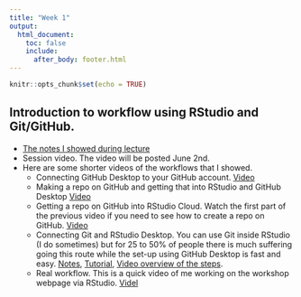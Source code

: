```yaml
---
title: "Week 1"
output:
  html_document:
    toc: false
    include:
      after_body: footer.html
---
```


```r
knitr::opts_chunk$set(echo = TRUE)
```

## Introduction to workflow using RStudio and Git/GitHub. 

* [The notes I showed during lecture](week1-rstudio.html)
* Session video. The video will be posted June 2nd. 
* Here are some shorter videos of the workflows that I showed.
    * Connecting GitHub Desktop to your GitHub account. [Video](https://youtu.be/AiRrSwQte5k)
    * Making a repo on GitHub and getting that into RStudio and GitHub Desktop [Video](https://www.youtube.com/watch?v=jPya6iDik6M)
    * Getting a repo on GitHub into RStudio Cloud. Watch the first part of the previous video if you need to see how to create a repo on GitHub. [Video](https://youtu.be/w6fivjMGZVo)
    * Connecting Git and RStudio Desktop. You can use Git inside RStudio (I do sometimes) but for 25 to 50% of people there is much suffering going this route while the set-up using GitHub Desktop is fast and easy.  [Notes](https://rverse-tutorials.github.io/RWorkflow-NWFSC-2020/set-up.html#Set_up_RStudio_to_use_Git), [Tutorial](https://happygitwithr.com/install-intro.html), [Video overview of the steps](https://youtu.be/2QJQ6pNroVM).
    * Real workflow. This is a quick video of me working on the workshop webpage via RStudio. [Videl](https://youtu.be/8aHOrfoQICk)


